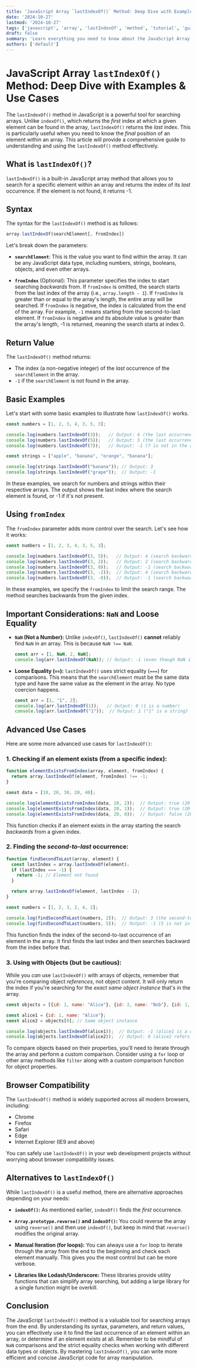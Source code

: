 ```yaml
---
title: 'JavaScript Array `lastIndexOf()` Method: Deep Dive with Examples & Use Cases'
date: '2024-10-27'
lastmod: '2024-10-27'
tags: ['javascript', 'array', 'lastIndexOf', 'method', 'tutorial', 'guide', 'programming', 'web development']
draft: false
summary: 'Learn everything you need to know about the JavaScript Array `lastIndexOf()` method. This comprehensive guide covers syntax, parameters, return values, examples, and advanced use cases for finding the last occurrence of an element in an array. Improve your JavaScript array manipulation skills today!'
authors: ['default']
---
```


# JavaScript Array `lastIndexOf()` Method: Deep Dive with Examples & Use Cases

The `lastIndexOf()` method in JavaScript is a powerful tool for searching arrays. Unlike `indexOf()`, which returns the *first* index at which a given element can be found in the array, `lastIndexOf()` returns the *last* index. This is particularly useful when you need to know the *final* position of an element within an array.  This article will provide a comprehensive guide to understanding and using the `lastIndexOf()` method effectively.

## What is `lastIndexOf()`?

`lastIndexOf()` is a built-in JavaScript array method that allows you to search for a specific element within an array and returns the index of its *last* occurrence. If the element is not found, it returns -1.

## Syntax

The syntax for the `lastIndexOf()` method is as follows:

```javascript
array.lastIndexOf(searchElement[, fromIndex])
```

Let's break down the parameters:

*   **`searchElement`**:  This is the value you want to find within the array. It can be any JavaScript data type, including numbers, strings, booleans, objects, and even other arrays.

*   **`fromIndex`** (Optional):  This parameter specifies the index to start searching *backwards* from. If `fromIndex` is omitted, the search starts from the last index of the array (i.e., `array.length - 1`). If `fromIndex` is greater than or equal to the array's length, the entire array will be searched. If `fromIndex` is negative, the index is calculated from the end of the array.  For example, `-1` means starting from the second-to-last element. If `fromIndex` is negative and its absolute value is greater than the array's length, -1 is returned, meaning the search starts at index 0.

## Return Value

The `lastIndexOf()` method returns:

*   The index (a non-negative integer) of the *last* occurrence of the `searchElement` in the array.
*   `-1` if the `searchElement` is not found in the array.

## Basic Examples

Let's start with some basic examples to illustrate how `lastIndexOf()` works.

```javascript
const numbers = [1, 2, 3, 4, 3, 5, 3];

console.log(numbers.lastIndexOf(3));   // Output: 6 (the last occurrence of 3 is at index 6)
console.log(numbers.lastIndexOf(5));   // Output: 5 (the last occurrence of 5 is at index 5)
console.log(numbers.lastIndexOf(7));   // Output: -1 (7 is not in the array)

const strings = ["apple", "banana", "orange", "banana"];

console.log(strings.lastIndexOf("banana")); // Output: 3
console.log(strings.lastIndexOf("grape"));  // Output: -1
```

In these examples, we search for numbers and strings within their respective arrays. The output shows the last index where the search element is found, or -1 if it's not present.

## Using `fromIndex`

The `fromIndex` parameter adds more control over the search.  Let's see how it works:

```javascript
const numbers = [1, 2, 3, 4, 3, 5, 3];

console.log(numbers.lastIndexOf(3, 5));   // Output: 4 (search backwards from index 5)
console.log(numbers.lastIndexOf(3, 2));   // Output: 2 (search backwards from index 2)
console.log(numbers.lastIndexOf(3, 0));   // Output: -1 (search backwards from index 0, only checks the first element)
console.log(numbers.lastIndexOf(3, -2));  // Output: 4 (search backwards from index 5, because -2 is the same as 7-2=5)
console.log(numbers.lastIndexOf(3, -8));  // Output: -1 (search backwards from index 0, because -8 is the same as 0)
```

In these examples, we specify the `fromIndex` to limit the search range. The method searches backwards from the given index.

## Important Considerations: `NaN` and Loose Equality

*   **`NaN` (Not a Number):**  Unlike `indexOf()`, `lastIndexOf()` **cannot** reliably find `NaN` in an array.  This is because `NaN !== NaN`.

    ```javascript
    const arr = [1, NaN, 2, NaN];
    console.log(arr.lastIndexOf(NaN)); // Output: -1 (even though NaN is present)
    ```

*   **Loose Equality (`==`):**  `lastIndexOf()` uses strict equality (`===`) for comparisons.  This means that the `searchElement` must be the same data type and have the same value as the element in the array.  No type coercion happens.

    ```javascript
    const arr = [1, "1", 2];
    console.log(arr.lastIndexOf(1));   // Output: 0 (1 is a number)
    console.log(arr.lastIndexOf("1"));  // Output: 1 ("1" is a string)
    ```

## Advanced Use Cases

Here are some more advanced use cases for `lastIndexOf()`:

### 1. Checking if an element exists (from a specific index):

```javascript
function elementExistsFromIndex(array, element, fromIndex) {
  return array.lastIndexOf(element, fromIndex) !== -1;
}

const data = [10, 20, 30, 20, 40];

console.log(elementExistsFromIndex(data, 20, 2));  // Output: true (20 exists from index 2 backwards)
console.log(elementExistsFromIndex(data, 20, 1));  // Output: true (20 exists from index 1 backwards)
console.log(elementExistsFromIndex(data, 20, 0));  // Output: false (20 doesn't exist before index 0)
```

This function checks if an element exists in the array starting the search *backwards* from a given index.

### 2. Finding the *second-to-last* occurrence:

```javascript
function findSecondToLast(array, element) {
  const lastIndex = array.lastIndexOf(element);
  if (lastIndex === -1) {
    return -1; // Element not found
  }

  return array.lastIndexOf(element, lastIndex - 1);
}

const numbers = [1, 2, 3, 2, 4, 2];

console.log(findSecondToLast(numbers, 2));  // Output: 3 (the second-to-last 2 is at index 3)
console.log(findSecondToLast(numbers, 5));  // Output: -1 (5 is not in the array)
```

This function finds the index of the second-to-last occurrence of an element in the array.  It first finds the last index and then searches backward from the index before that.

### 3.  Using with Objects (but be cautious):

While you *can* use `lastIndexOf()` with arrays of objects, remember that you're comparing object *references*, not object content.  It will only return the index if you're searching for the *exact same object instance* that's in the array.

```javascript
const objects = [{id: 1, name: "Alice"}, {id: 2, name: "Bob"}, {id: 1, name: "Alice"}];

const alice1 = {id: 1, name: "Alice"};
const alice2 = objects[0]; // Same object instance

console.log(objects.lastIndexOf(alice1));  // Output: -1 (alice1 is a different object instance, even if its properties are the same)
console.log(objects.lastIndexOf(alice2));  // Output: 0 (alice2 refers to the exact same object instance)

```

To compare objects based on their properties, you'll need to iterate through the array and perform a custom comparison.  Consider using a `for` loop or other array methods like `filter` along with a custom comparison function for object properties.

##  Browser Compatibility

The `lastIndexOf()` method is widely supported across all modern browsers, including:

*   Chrome
*   Firefox
*   Safari
*   Edge
*   Internet Explorer (IE9 and above)

You can safely use `lastIndexOf()` in your web development projects without worrying about browser compatibility issues.

## Alternatives to `lastIndexOf()`

While `lastIndexOf()` is a useful method, there are alternative approaches depending on your needs:

*   **`indexOf()`:**  As mentioned earlier, `indexOf()` finds the *first* occurrence.

*   **`Array.prototype.reverse()` and `indexOf()`:**  You could reverse the array using `reverse()` and then use `indexOf()`, but keep in mind that `reverse()` modifies the original array.

*   **Manual Iteration (for loops):**  You can always use a `for` loop to iterate through the array from the end to the beginning and check each element manually. This gives you the most control but can be more verbose.

*   **Libraries like Lodash/Underscore:** These libraries provide utility functions that can simplify array searching, but adding a large library for a single function might be overkill.

## Conclusion

The JavaScript `lastIndexOf()` method is a valuable tool for searching arrays from the end. By understanding its syntax, parameters, and return values, you can effectively use it to find the last occurrence of an element within an array, or determine if an element exists at all. Remember to be mindful of `NaN` comparisons and the strict equality checks when working with different data types or objects.  By mastering `lastIndexOf()`, you can write more efficient and concise JavaScript code for array manipulation.